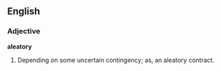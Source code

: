 ==English==

===Adjective===

'''aleatory'''

#Depending on some uncertain contingency; as, an aleatory contract.